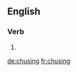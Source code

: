 ==English==

===Verb===
{{head|en}}

# {{present participle of|chuse}}

[[de:chusing]]
[[fr:chusing]]